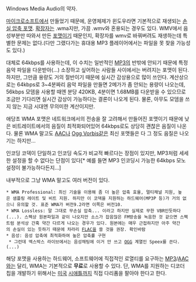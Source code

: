 Windows Media Audio의 약자.

[[마이크로소프트]]에서 만들었기 때문에, 운영체제가 윈도우라면 기본적으로 재생되는 [[손실 압축 포맷]]. [[확장자]]는 .wma지만, 가끔 .wmv와 혼용되는 경우도 있다. WMV에서 음성부분만 따와서 만든 [[포맷]]이기 때문인지, 확장자를 wmv로 바꿔버려도 재생하는데 특별한 문제는 없다.(다만 그랬다가는 휴대용 MP3 플레이어에서는 파일을 못 찾을 가능성도 있다.)

대체로 64kbps를 사용하는데, 이 수치는 일반적인 [[MP3]]의 반밖에 안되기 때문에 특정 음악 파일을 다운받아(...) 소장하고 싶어하는 사람들 사이에서는 버려지는 포맷이 된다. 하지만, 그만큼 용량도 거의 절반이기 때문에 실시간 감상용으로 많이 쓰인다. 계산상으로는 64kbps로 3~4분짜리 음악 파일을 만들면 2메가가 좀 안되는 용량이 나오는데, 56kbps 모뎀을 사용할 때엔 분당 420KB, 4분이면 1.68MB를 다운받을 수 있으므로 조금만 기다리면 실시간 감상이 가능하다는 결론이 나오게 된다. 물론, 아무도 모뎀을 쓰지 않는 지금 시대엔 무의미한 계산이지만.

애당초 WMA 포맷은 네트워크에서의 전송을 잘 고려해서 만들어진 포맷이기 때문에 낮은 비트레이트에서의 음질이 최적화되어있어 64kbps로도 상당히 괜찮은 음질이 나온다. 물론 WMA 말고도 [[AAC]]나 [[Ogg Vorbis]]같은 최신 포맷들은 다 그 정도 음질은 나오기는 하지만...

인코딩 코덱이 단일하고 인코딩 속도가 비교적 빠르다는 장점이 있지만, MP3처럼 세세한 설정을 할 수 없다는 단점이 있다[* 예를 들면 MP3 인코딩시 가능한 64kbps 모노 설정이 불가능하다든지...]

내부적으로 그냥 WMA 말고도 여러 버전이 있다.
 * WMA Professional: 최신 기술을 이용해 좀 더 높은 압축 효율, 멀티채널 지원, 높은 샘플링 레이트 및 비트 지원. 하지만 이 코덱을 지원하는 하드웨어(MP3P 등)가 거의 없으니 유의할 것. 표준 WMA가 버전9.2라면 이쪽은 버전10.
 * WMA Lossless: 말 그대로 무손실 압축... 이라고 하지만 실제로 무한 VBR인듯하다(...). 스펙상 원본파일과 같이 나오지만 소스가 잡음많은 FM방송을 녹음한 것 같으면 스펙트럼 분석상 간혹 약간 다르게 나오는 경우가 있다. 원본에는 매우 근접하지만 아주 약간의 손실이 있는 듯하기 때문에 차라리 [[FLAC]]을 쓸 것을 권장. 확인바람
 * 음성: 음성 압축에 최적화하여 높은 압축률 구현
  * 그런데 엑스박스 라이브에서는 음성채팅에 이거 안 쓰고 [[OGG]] 계열인 Speex를 쓴다.(...)

해당 포맷을 사용하는 하드웨어, 소프트웨어에 직접적인 로열티를 요구하는 [[MP3]]/[[AAC]]와는 달리, WMA는 기본적으로 '''무료'''로 사용할 수 있다. 단, WMA를 지원하는 디코더 칩을 개발하기 위해서는 [[미국]] [[시애틀]]까지 직접 다리품을 팔아야 한다고 한다.
